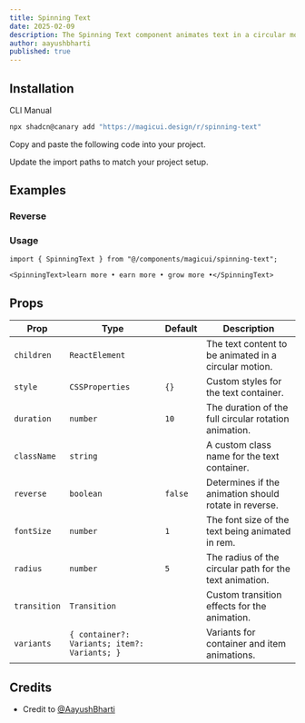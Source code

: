 ```yaml
---
title: Spinning Text
date: 2025-02-09
description: The Spinning Text component animates text in a circular motion with customizable speed, direction, color, and transitions for dynamic and engaging effects.
author: aayushbharti
published: true
---
```


<ComponentPreview name="spinning-text-demo" />

## Installation

<Tabs defaultValue="cli">

<TabsList>
  <TabsTrigger value="cli">CLI</TabsTrigger>
  <TabsTrigger value="manual">Manual</TabsTrigger>
</TabsList>

<TabsContent value="cli">

```bash
npx shadcn@canary add "https://magicui.design/r/spinning-text"
```

</TabsContent>

<TabsContent value="manual">

<Steps>

<Step>Copy and paste the following code into your project.</Step>

<ComponentSource name="spinning-text" />

<Step>Update the import paths to match your project setup.</Step>

</Steps>

</TabsContent>

</Tabs>

## Examples

### Reverse

<ComponentPreview name="spinning-text-demo-2" />

### Usage

```tsx
import { SpinningText } from "@/components/magicui/spinning-text";
```

```tsx
<SpinningText>learn more • earn more • grow more •</SpinningText>
```

## Props

| Prop         | Type                                         | Default | Description                                             |
| ------------ | -------------------------------------------- | ------- | ------------------------------------------------------- |
| `children`   | `ReactElement`                               |         | The text content to be animated in a circular motion.   |
| `style`      | `CSSProperties`                              | `{}`    | Custom styles for the text container.                   |
| `duration`   | `number`                                     | `10`    | The duration of the full circular rotation animation.   |
| `className`  | `string`                                     |         | A custom class name for the text container.             |
| `reverse`    | `boolean`                                    | `false` | Determines if the animation should rotate in reverse.   |
| `fontSize`   | `number`                                     | `1`     | The font size of the text being animated in rem.        |
| `radius`     | `number`                                     | `5`     | The radius of the circular path for the text animation. |
| `transition` | `Transition`                                 |         | Custom transition effects for the animation.            |
| `variants`   | `{ container?: Variants; item?: Variants; }` |         | Variants for container and item animations.             |

## Credits

- Credit to [@AayushBharti](https://github.com/AayushBharti)
